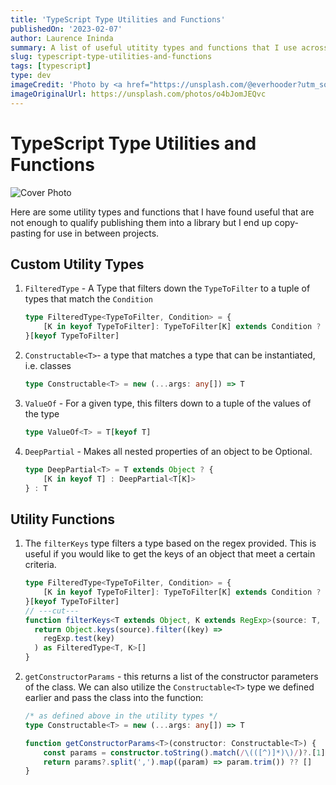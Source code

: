 ```yaml
---
title: 'TypeScript Type Utilities and Functions'
publishedOn: '2023-02-07'
author: Laurence Ininda
summary: A list of useful utitity types and functions that I use across various projects.
slug: typescript-type-utilities-and-functions
tags: [typescript]
type: dev
imageCredit: 'Photo by <a href="https://unsplash.com/@everhooder?utm_source=unsplash&utm_medium=referral&utm_content=creditCopyText">ål nik</a> on <a href="https://unsplash.com/photos/77HrB1xRZVc?utm_source=unsplash&utm_medium=referral&utm_content=creditCopyText">Unsplash</a>'
imageOriginalUrl: https://unsplash.com/photos/o4bJomJEQvc
---
```


# TypeScript Type Utilities and Functions

![Cover Photo](/assets/post-covers/typescript-type-utilities-and-functions.jpeg)

Here are some utility types and functions that I have found useful that are not enough to qualify publishing them into a library but I end up copy-pasting for use in between projects.

## Custom Utility Types

1. `FilteredType` - A Type that filters down the `TypeToFilter` to a tuple of types that match the `Condition`

    ```ts twoslash
    type FilteredType<TypeToFilter, Condition> = {
    	[K in keyof TypeToFilter]: TypeToFilter[K] extends Condition ? K : never
    }[keyof TypeToFilter]
    ```

2. `Constructable<T>`- a type that matches a type that can be instantiated, i.e. classes

    ```ts twoslash
    type Constructable<T> = new (...args: any[]) => T
    ```

3. `ValueOf` - For a given type, this filters down to a tuple of the values of the type

    ```ts twoslash
    type ValueOf<T> = T[keyof T]
    ```

4. `DeepPartial` - Makes all nested properties of an object to be Optional.

    ```ts twoslash
    type DeepPartial<T> = T extends Object ? {
        [K in keyof T] : DeepPartial<T[K]>
    } : T
    ```


## Utility Functions

1. The `filterKeys` type filters a type based on the regex provided. This is useful if you would like to get the keys of an object that meet a certain criteria.

    ```ts twoslash
    type FilteredType<TypeToFilter, Condition> = {
    	[K in keyof TypeToFilter]: TypeToFilter[K] extends Condition ? K : never
    }[keyof TypeToFilter]
    // ---cut---
    function filterKeys<T extends Object, K extends RegExp>(source: T, regExp: K): FilteredType<T, K>[]{
      return Object.keys(source).filter((key) =>
        regExp.test(key)
      ) as FilteredType<T, K>[]
    }
    ```

2. `getConstructorParams` - this returns a list of the constructor parameters of the class. We can also utilize the `Constructable<T>` type we defined earlier and pass the class into the function:

    ```ts twoslash
    /* as defined above in the utility types */
    type Constructable<T> = new (...args: any[]) => T

    function getConstructorParams<T>(constructor: Constructable<T>) {
        const params = constructor.toString().match(/\(([^)]*)\)/)?.[1]
        return params?.split(',').map((param) => param.trim()) ?? []
    }
    ```
